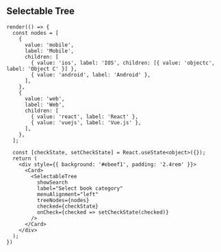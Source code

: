 
<Meta title="Components/Interactive/Selectable Tree" />

## Selectable Tree

```tsx live expanded
render(() => {
  const nodes = [
    {
      value: 'mobile',
      label: 'Mobile',
      children: [
        { value: 'ios', label: 'IOS', children: [{ value: 'objectc', label: 'Object C' }] },
        { value: 'android', label: 'Android' },
      ],
    },
    {
      value: 'web',
      label: 'Web',
      children: [
        { value: 'react', label: 'React' },
        { value: 'vuejs', label: 'Vue.js' },
      ],
    },
  ];

  const [checkState, setCheckState] = React.useState<object>({});
  return (
    <div style={{ background: '#ebeef1', padding: '2.4rem' }}>
      <Card>
        <SelectableTree
          showSearch
          label="Select book category"
          menuAlignment="left"
          treeNodes={nodes}
          checked={checkState}
          onCheck={checked => setCheckState(checked)}
        />
      </Card>
    </div>
  );
})
```

<ArgsTable of={SelectableTree} />

